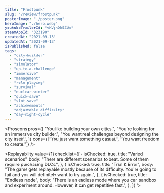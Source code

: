```yaml
---
title: "Frostpunk"
slug: "/review/frostpunk"
posterImage: "./poster.png"
heroImage: "./hero.webp"
youtubeTrailerId: "vKVgnDk5ZUc"
steamAppId: "323190"
createdAt: "2021-09-13"
updatedAt: "2021-09-13"
isPublished: false
tags:
  - "city-builder"
  - "strategy"
  - "simulator"
  - "up-to-a-challenge"
  - "immersive"
  - "management"
  - "role-playing"
  - "survival"
  - "nuclear-winter"
  - "quick-save"
  - "slot-save"
  - "achievements"
  - "adjustable-difficulty"
  - "day-night-cycle"
---
```


<Proscons
  pros={[
    "You like building your own cities.",
    "You're looking for an immersive city builder.",
    "You want real challenges beyond designing the city itself.",
  ]}
  cons={["You just want something casual.", "You want freedom to create."]}
/>

<Section className="mt-10" title="Worth mentioning...">
  <List
    className="mt-5"
    items={[
      {
        mood: "kudos",
        content: "The UI is slick.",
      },
      {
        mood: "positive",
        content:
          "You have to make moral choices that really impact your psychological.",
      },
    ]}
  />
</Section>

<Replayability
  value={1}
  checklist={[
    {
      isChecked: true,
      title: "Varied scenarios",
      body: "There are different scenarios to beat. Some of them require purchasing DLCs.",
    },
    {
      isChecked: true,
      title: "Trial & Error",
      body: "The game gets replayable mostly because of its difficulty. You're going to fail and you will definitely want to try again.",
    },
    {
      isChecked: true,
      title: "Endless mode",
      body: "There is an endless mode where you can sandbox and experiment around. However, it can get repetitive fast.",
    },
  ]}
/>
